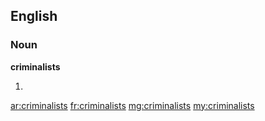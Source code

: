 ==English==

===Noun===
'''criminalists'''

# {{plural of|criminalist}}

[[ar:criminalists]]
[[fr:criminalists]]
[[mg:criminalists]]
[[my:criminalists]]